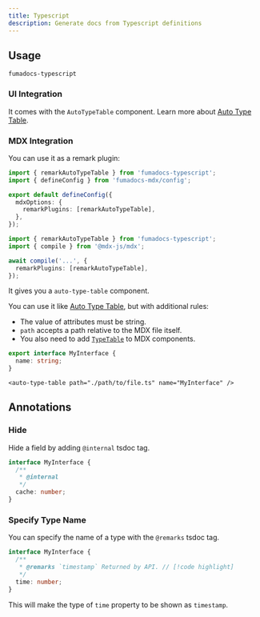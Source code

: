 ```yaml
---
title: Typescript
description: Generate docs from Typescript definitions
---
```


## Usage

```package-install
fumadocs-typescript
```

### UI Integration

It comes with the `AutoTypeTable` component. Learn more about [Auto Type Table](/docs/ui/components/auto-type-table).

### MDX Integration

You can use it as a remark plugin:

```ts title="source.config.ts" tab="Fumadocs MDX"
import { remarkAutoTypeTable } from 'fumadocs-typescript';
import { defineConfig } from 'fumadocs-mdx/config';

export default defineConfig({
  mdxOptions: {
    remarkPlugins: [remarkAutoTypeTable],
  },
});
```

```ts tab="MDX Compiler"
import { remarkAutoTypeTable } from 'fumadocs-typescript';
import { compile } from '@mdx-js/mdx';

await compile('...', {
  remarkPlugins: [remarkAutoTypeTable],
});
```

It gives you a `auto-type-table` component.

You can use it like [Auto Type Table](/docs/ui/components/auto-type-table), but with additional rules:

- The value of attributes must be string.
- `path` accepts a path relative to the MDX file itself.
- You also need to add [`TypeTable`](/docs/ui/components/type-table) to MDX components.

```ts title="path/to/file.ts"
export interface MyInterface {
  name: string;
}
```

```mdx title="page.mdx"
<auto-type-table path="./path/to/file.ts" name="MyInterface" />
```

## Annotations

### Hide

Hide a field by adding `@internal` tsdoc tag.

```ts
interface MyInterface {
  /**
   * @internal
   */
  cache: number;
}
```

### Specify Type Name

You can specify the name of a type with the `@remarks` tsdoc tag.

```ts
interface MyInterface {
  /**
   * @remarks `timestamp` Returned by API. // [!code highlight]
   */
  time: number;
}
```

This will make the type of `time` property to be shown as `timestamp`.
